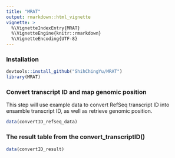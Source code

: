 ```yaml
---
title: "MRAT"
output: rmarkdown::html_vignette
vignette: >
  %\VignetteIndexEntry{MRAT}
  %\VignetteEngine{knitr::rmarkdown}
  %\VignetteEncoding{UTF-8}
---
```


### Installation

```r
devtools::install_github("ShihChingYu/MRAT")
library(MRAT)
```

### Convert transcript ID and map genomic position
This step will use example data to convert RefSeq transcript ID into ensamble transcript ID, as well as retrieve genomic position. 

```r
data(convertID_refseq_data)

```


### The result table from the convert_transcriptID()

```r
data(convertID_result)
```
